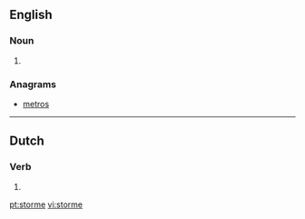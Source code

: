 ==English==

===Noun===
{{en-noun}}

# {{obsolete spelling of|storm|lang=en}}

===Anagrams===
* [[metros#English|metros]]

----

==Dutch==

===Verb===
{{nl-verb-form}}

# {{nl-verb form of|n=sg|t=pres|m=subj|stormen}}

[[pt:storme]]
[[vi:storme]]